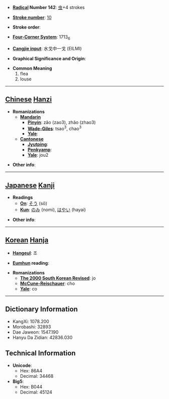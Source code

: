 * '''[[Wiktionary:Chinese radical index| Radical]] Number 142''': [[Wiktionary:Chinese radical index 虫|虫]]+4 strokes

* '''[[Wiktionary:Chinese total strokes index|Stroke number]]''': [[Wiktionary:Chinese total strokes index 10|10]]

* '''Stroke order''': 

* '''[[Wiktionary:Chinese four corner index|Four-Corner System]]''': 1713<sub>6</sub>

* '''[[Wiktionary:Chinese Cangjie index|Cangjie input]]''': 水戈中一戈 (EILMI)

* '''Graphical Significance and Origin''': 

* '''Common Meaning'''
*#flea
*# louse


----

== [[Chinese]] [[Hanzi]] ==

* '''Romanizations'''
** '''[[Mandarin]]'''
*** '''[[Pinyin]]''': zǎo (zao3), zhǎo (zhao3)
*** '''[[Wade-Giles]]''': tsao<sup>3</sup>, chao<sup>3</sup>
*** '''[[Yale]]''': 
** '''[[Cantonese]]'''
*** '''[[Jyutping]]''':
*** '''[[Penkyamp]]''': 
*** '''[[Yale]]''': jou2

* '''Other info''': 

----

== [[Japanese]] [[Kanji]] ==

* '''Readings'''
** '''[[On]]''': [[そう]] (sō)
** '''[[Kun]]''': [[のみ]] (nomi), [[はやい]] (hayai)

* '''Other info''':  

----

== [[Korean]] [[Hanja]] ==

* '''[[Hangeul]]''': 조

* '''[[Eumhun]] reading''': 

* '''Romanizations'''
** '''[[The 2000 South Korean Revised Romanization|The 2000 South Korean Revised]]''': jo
** '''[[McCune-Reischauer]]''': cho
** '''[[Yale]]''': co

----

== Dictionary Information ==

* KangXi: 1078.200
* Morobashi: 32893
* Dae Jaweon: 1547.190
* Hanyu Da Zidian: 42836.030

== Technical Information ==

* '''Unicode''':
** Hex: 86A4
** Decimal: 34468
* '''Big5''':
** Hex: B044
** Decimal: 45124